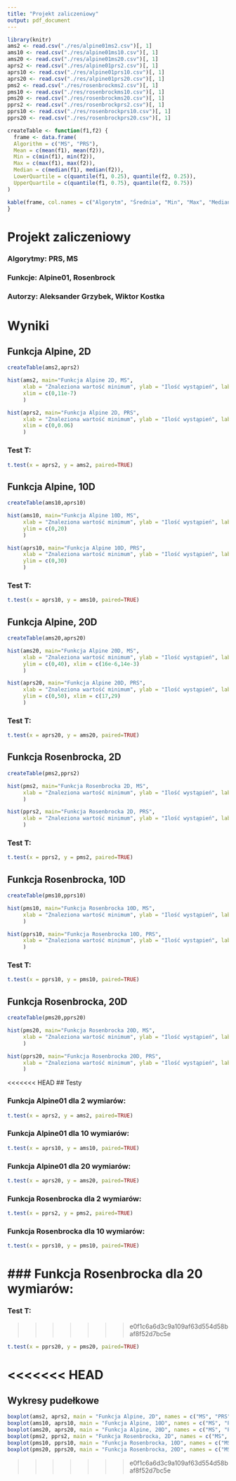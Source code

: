 ```yaml
---
title: "Projekt zaliczeniowy"
output: pdf_document
---
```


```r
library(knitr)
ams2 <- read.csv("./res/alpine01ms2.csv")[, 1]
ams10 <- read.csv("./res/alpine01ms10.csv")[, 1]
ams20 <- read.csv("./res/alpine01ms20.csv")[, 1]
aprs2 <- read.csv("./res/alpine01prs2.csv")[, 1]
aprs10 <- read.csv("./res/alpine01prs10.csv")[, 1]
aprs20 <- read.csv("./res/alpine01prs20.csv")[, 1]
pms2 <- read.csv("./res/rosenbrockms2.csv")[, 1]
pms10 <- read.csv("./res/rosenbrockms10.csv")[, 1]
pms20 <- read.csv("./res/rosenbrockms20.csv")[, 1]
pprs2 <- read.csv("./res/rosenbrockprs2.csv")[, 1]
pprs10 <- read.csv("./res/rosenbrockprs10.csv")[, 1]
pprs20 <- read.csv("./res/rosenbrockprs20.csv")[, 1]

createTable <- function(f1,f2) {
  frame <- data.frame(
  Algorithm = c("MS", "PRS"),
  Mean = c(mean(f1), mean(f2)),
  Min = c(min(f1), min(f2)),
  Max = c(max(f1), max(f2)),
  Median = c(median(f1), median(f2)),
  LowerQuartile = c(quantile(f1, 0.25), quantile(f2, 0.25)),
  UpperQuartile = c(quantile(f1, 0.75), quantile(f2, 0.75))
)

kable(frame, col.names = c("Algorytm", "Średnia", "Min", "Max", "Mediana", "Dolny kwartyl", "Górny kwartyl"))
}

```

# Projekt zaliczeniowy
### Algorytmy: PRS, MS
### Funkcje: Alpine01, Rosenbrock
### Autorzy: Aleksander Grzybek, Wiktor Kostka

# Wyniki

## Funkcja Alpine, 2D
```r
createTable(ams2,aprs2)
```

```r
hist(ams2, main="Funkcja Alpine 2D, MS", 
     xlab = "Znaleziona wartość minimum", ylab = "Ilość wystąpień", labels = TRUE,
     xlim = c(0,11e-7)
     )
```

```r
hist(aprs2, main="Funkcja Alpine 2D, PRS", 
     xlab = "Znaleziona wartość minimum", ylab = "Ilość wystąpień", labels = TRUE,
     xlim = c(0,0.06)
     )
```

### Test T:
```r
t.test(x = aprs2, y = ams2, paired=TRUE)
```

## Funkcja Alpine, 10D
```r
createTable(ams10,aprs10)
```


```r
hist(ams10, main="Funkcja Alpine 10D, MS", 
     xlab = "Znaleziona wartość minimum", ylab = "Ilość wystąpień", labels = TRUE,
     ylim = c(0,20)
     )
```

```r
hist(aprs10, main="Funkcja Alpine 10D, PRS", 
     xlab = "Znaleziona wartość minimum", ylab = "Ilość wystąpień", labels = TRUE,
     ylim = c(0,30)
     )
```

### Test T:
```r
t.test(x = aprs10, y = ams10, paired=TRUE)
```

## Funkcja Alpine, 20D
```r
createTable(ams20,aprs20)
```

```r
hist(ams20, main="Funkcja Alpine 20D, MS", 
     xlab = "Znaleziona wartość minimum", ylab = "Ilość wystąpień", labels = TRUE,
     ylim = c(0,40), xlim = c(16e-6,14e-3)
     )
```

```r
hist(aprs20, main="Funkcja Alpine 20D, PRS", 
     xlab = "Znaleziona wartość minimum", ylab = "Ilość wystąpień", labels = TRUE,
     ylim = c(0,50), xlim = c(17,29)
     )
```

### Test T:
```r
t.test(x = aprs20, y = ams20, paired=TRUE)
```

## Funkcja Rosenbrocka, 2D
```r
createTable(pms2,pprs2)
```

```r
hist(pms2, main="Funkcja Rosenbrocka 2D, MS", 
     xlab = "Znaleziona wartość minimum", ylab = "Ilość wystąpień", labels = TRUE
     )
```

```r
hist(pprs2, main="Funkcja Rosenbrocka 2D, PRS", 
     xlab = "Znaleziona wartość minimum", ylab = "Ilość wystąpień", labels = TRUE
     )
```

### Test T:
```r
t.test(x = pprs2, y = pms2, paired=TRUE)
```

## Funkcja Rosenbrocka, 10D
```r
createTable(pms10,pprs10)
```

```r
hist(pms10, main="Funkcja Rosenbrocka 10D, MS", 
     xlab = "Znaleziona wartość minimum", ylab = "Ilość wystąpień", labels = TRUE,
     )
```

```r
hist(pprs10, main="Funkcja Rosenbrocka 10D, PRS", 
     xlab = "Znaleziona wartość minimum", ylab = "Ilość wystąpień", labels = TRUE,
     )
```

### Test T:
```r
t.test(x = pprs10, y = pms10, paired=TRUE)
```

## Funkcja Rosenbrocka, 20D
```r
createTable(pms20,pprs20)
```

```r
hist(pms20, main="Funkcja Rosenbrocka 20D, MS", 
     xlab = "Znaleziona wartość minimum", ylab = "Ilość wystąpień", labels = TRUE,
     )
```

```r
hist(pprs20, main="Funkcja Rosenbrocka 20D, PRS", 
     xlab = "Znaleziona wartość minimum", ylab = "Ilość wystąpień", labels = TRUE,
     )
```

<<<<<<< HEAD
## Testy


### Funkcja Alpine01 dla 2 wymiarów:
```r
t.test(x = aprs2, y = ams2, paired=TRUE)
```

### Funkcja Alpine01 dla 10 wymiarów:
```r
t.test(x = aprs10, y = ams10, paired=TRUE)
```

### Funkcja Alpine01 dla 20 wymiarów:
```r
t.test(x = aprs20, y = ams20, paired=TRUE)
```

### Funkcja Rosenbrocka dla 2 wymiarów:
```r
t.test(x = pprs2, y = pms2, paired=TRUE)
```

### Funkcja Rosenbrocka dla 10 wymiarów:
```r
t.test(x = pprs10, y = pms10, paired=TRUE)
```

### Funkcja Rosenbrocka dla 20 wymiarów:
=======
### Test T:
>>>>>>> e0f1c6a6d3c9a109af63d554d58baf8f52d7bc5e
```r
t.test(x = pprs20, y = pms20, paired=TRUE)
```

<<<<<<< HEAD
=======
## Wykresy pudełkowe

```r
boxplot(ams2, aprs2, main = "Funkcja Alpine, 2D", names = c("MS", "PRS"), ylab = "Wartość")
boxplot(ams10, aprs10, main = "Funkcja Alpine, 10D", names = c("MS", "PRS"), ylab = "Wartość")
boxplot(ams20, aprs20, main = "Funkcja Alpine, 20D", names = c("MS", "PRS"), ylab = "Wartość")
boxplot(pms2, pprs2, main = "Funkcja Rosenbrocka, 2D", names = c("MS", "PRS"), ylab = "Wartość")
boxplot(pms10, pprs10, main = "Funkcja Rosenbrocka, 10D", names = c("MS", "PRS"), ylab = "Wartość")
boxplot(pms20, pprs20, main = "Funkcja Rosenbrocka, 20D", names = c("MS", "PRS"), ylab = "Wartość")
```

>>>>>>> e0f1c6a6d3c9a109af63d554d58baf8f52d7bc5e
